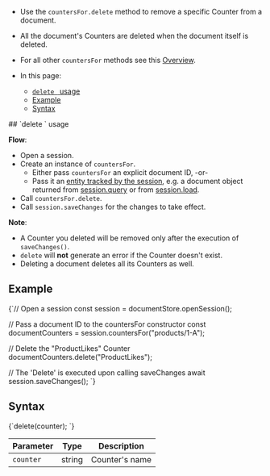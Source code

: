 
<Admonition type="note" title="">

* Use the `countersFor.delete` method to remove a specific Counter from a document.

* All the document's Counters are deleted when the document itself is deleted.  

* For all other `countersFor` methods see this [Overview](../../document-extensions/counters/overview.mdx#counter-methods-and-the--object).

* In this page:
    * [`delete ` usage](../../document-extensions/counters/delete.mdx#delete-usage)
    * [Example](../../document-extensions/counters/delete.mdx#example)
    * [Syntax](../../document-extensions/counters/delete.mdx#syntax)

</Admonition>
## `delete ` usage

**Flow**:  

* Open a session.  
* Create an instance of `countersFor`.  
    * Either pass `countersFor` an explicit document ID, -or-  
    * Pass it an [entity tracked by the session](../../client-api/session/loading-entities.mdx), 
      e.g. a document object returned from [session.query](../../client-api/session/querying/how-to-query.mdx) or from [session.load](../../client-api/session/loading-entities.mdx#load).  
* Call `countersFor.delete`.
* Call `session.saveChanges` for the changes to take effect.  

**Note**:

* A Counter you deleted will be removed only after the execution of `saveChanges()`.  
* `delete` will **not** generate an error if the Counter doesn't exist.
* Deleting a document deletes all its Counters as well.



## Example

<TabItem value="delete" label="delete">
<CodeBlock language="js">
{`// Open a session
const session = documentStore.openSession();
       
// Pass a document ID to the countersFor constructor 
const documentCounters = session.countersFor("products/1-A");

// Delete the "ProductLikes" Counter
documentCounters.delete("ProductLikes");

// The 'Delete' is executed upon calling saveChanges
await session.saveChanges();
`}
</CodeBlock>
</TabItem>



## Syntax

<TabItem value="syntax" label="syntax">
<CodeBlock language="js">
{`delete(counter);
`}
</CodeBlock>
</TabItem>

| Parameter      | Type   | Description    |
|----------------|--------|----------------|
| `counter`      | string | Counter's name |




